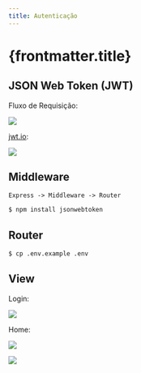 ```yaml
---
title: Autenticação
---
```



# {frontmatter.title}

<CodeTree src="/codes/expressjs/invest-app-auth" githubUrl={true} devContainerUrl={true} />

## JSON Web Token (JWT)

Fluxo de Requisição:

![](/lp2/imgs/expressjs/auth/jwt-request.png)

[jwt.io](https://jwt.io/#debugger-io?token=eyJhbGciOiJIUzI1NiIsInR5cCI6IkpXVCJ9.eyJ1c2VySWQiOjEsImlhdCI6MTYzMzkxNDc3MiwiZXhwIjoxNjMzOTE1MDcyfQ.wGs4R42bIwKhTiFWVZrs-QGs_0bEWSc69rjylXj7nPE):

![](/lp2/imgs/expressjs/auth/jwt-token.png)

## Middleware

```text
Express -> Middleware -> Router
```

```bash
$ npm install jsonwebtoken
```

<CodePreview src="/codes/expressjs/invest-app-auth/src/middleware/auth.js" highlightLines="9" />

## Router

<CodePreview src="/codes/expressjs/invest-app-auth/.env.example" highlightLines="10" />

```bash
$ cp .env.example .env
```

<CodePreview src="/codes/expressjs/invest-app-auth/src/routes.js" highlightLines="2-3,5,20,44,64,78,105,119,137,153-165,167-189" />

<CodePreview src="/codes/expressjs/invest-app-auth/requests.http" highlightLines="28-37,43-46,51,57,63,71,86,91,96,103,118" />

## View

Login:

![](/lp2/imgs/expressjs/auth/signin.png)

<CodePreview src="/codes/expressjs/invest-app-auth/public/signup.html" />

<CodePreview src="/codes/expressjs/invest-app-auth/public/js/signup.js" />

<CodePreview src="/codes/expressjs/invest-app-auth/public/js/services/api.js" highlightLines="5,30,49,71" />

<CodePreview src="/codes/expressjs/invest-app-auth/public/js/lib/auth.js" highlightLines="1,9,13,19" />

Home:

![](/lp2/imgs/expressjs/auth/home-profile.png)

![](/lp2/imgs/expressjs/auth/home-form.png)

<CodePreview src="/codes/expressjs/invest-app-auth/public/home.html" />

<CodePreview src="/codes/expressjs/invest-app-auth/public/js/home.js" highlightLines="240,242" />
